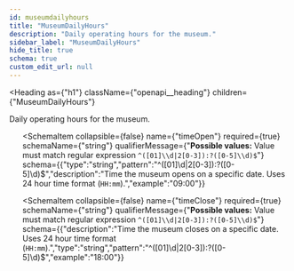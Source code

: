 ```yaml
---
id: museumdailyhours
title: "MuseumDailyHours"
description: "Daily operating hours for the museum."
sidebar_label: "MuseumDailyHours"
hide_title: true
schema: true
custom_edit_url: null
---
```



<Heading
  as={"h1"}
  className={"openapi__heading"}
  children={"MuseumDailyHours"}
>
</Heading>



Daily operating hours for the museum.

<ul>
  <SchemaItem
    collapsible={false}
    name={"date"}
    required={true}
    schemaName={"date"}
    qualifierMessage={undefined}
    schema={{"description":"Date the operating hours apply to.","example":"2024-12-31","type":"string","format":"date","title":"Date"}}
  >
    
  </SchemaItem><SchemaItem
    collapsible={false}
    name={"timeOpen"}
    required={true}
    schemaName={"string"}
    qualifierMessage={"**Possible values:** Value must match regular expression `^([01]\\d|2[0-3]):?([0-5]\\d)$`"}
    schema={{"type":"string","pattern":"^([01]\\d|2[0-3]):?([0-5]\\d)$","description":"Time the museum opens on a specific date. Uses 24 hour time format (`HH:mm`).","example":"09:00"}}
  >
    
  </SchemaItem><SchemaItem
    collapsible={false}
    name={"timeClose"}
    required={true}
    schemaName={"string"}
    qualifierMessage={"**Possible values:** Value must match regular expression `^([01]\\d|2[0-3]):?([0-5]\\d)$`"}
    schema={{"description":"Time the museum closes on a specific date. Uses 24 hour time format (`HH:mm`).","type":"string","pattern":"^([01]\\d|2[0-3]):?([0-5]\\d)$","example":"18:00"}}
  >
    
  </SchemaItem>
</ul>
            